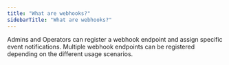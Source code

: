 ```yaml
---
title: "What are webhooks?"
sidebarTitle: "What are webhooks?"
---
```


Admins and Operators can register a webhook endpoint and assign specific event notifications. Multiple webhook endpoints can be registered depending on the different usage scenarios.